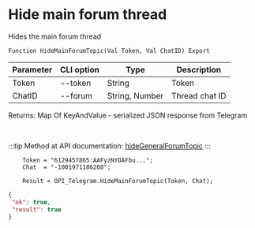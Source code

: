 ﻿---
sidebar_position: 7
---


# Hide main forum thread
 Hides the main forum thread



`Function HideMainForumTopic(Val Token, Val ChatID) Export`

  | Parameter | CLI option | Type | Description |
  |-|-|-|-|
  | Token | --token | String | Token |
  | ChatID | --forum | String, Number | Thread chat ID |

  
  Returns:  Map Of KeyAndValue - serialized JSON response from Telegram

<br/>

:::tip
Method at API documentation: [hideGeneralForumTopic](https://core.telegram.org/bots/api#hidegeneralforumtopic)
:::
<br/>


```bsl title="Code example"
    Token = "6129457865:AAFyzNYOAFbu...";
    Chat  = "-1001971186208";

    Result = OPI_Telegram.HideMainForumTopic(Token, Chat);
```
 



```json title="Result"
{
 "ok": true,
 "result": true
}
```
